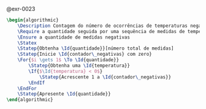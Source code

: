 <!-- Contagem de temperaturas negativas -->
::: {#sol-0023}
@exr-0023

```latex {.pseudocode}
\begin{algorithmic}
    \Description Contagem do número de ocorrências de temperaturas negativas dada a quantidade e as medidas
    \Require a quantidade seguida por uma sequência de medidas de temperaturas
    \Ensure a quantidade de medidas negativas
    \Statex
    \Statep{Obtenha \Id{quantidade}}[número total de medidas]
    \Statep{Inicie \Id{contador\_negativas} com zero}
    \For{$i \gets 1$ \To \Id{quantidade}}
        \Statep{Obtenha uma \Id{temperatura}}
        \If{$\Id{temperatura} < 0$}
            \Statep{Acrescente 1 a \Id{contador\_negativas}}
        \EndIf
    \EndFor
    \Statep{Apresente \Id{quantidade}}
\end{algorithmic}
```
:::